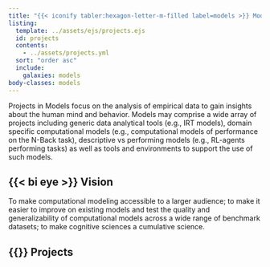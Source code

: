 ```yaml
---
title: "{{< iconify tabler:hexagon-letter-m-filled label=models >}} Models"
listing:
  template: ../assets/ejs/projects.ejs
  id: projects
  contents: 
    - ../assets/projects.yml
  sort: "order asc"
  include:
    galaxies: models
body-classes: models
---
```


Projects in Models focus on the analysis of empirical data to gain insights about the human mind and behavior. Models may comprise a wide array of projects including generic data analytical tools (e.g., IRT models), domain specific computational models (e.g., computational models of performance on the N-Back task), descriptive vs performing models (e.g., RL-agents performing tasks) as well as tools and environments to support the use of such models.

## {{< bi eye >}} Vision
[To make computational modeling accessible to a larger audience; to make it easier to improve on existing models and test the quality and generalizability of computational models across a wide range of benchmark datasets; to make cognitive sciences a cumulative science.]{.callout}

## {{<bi puzzle>}} Projects

::: {#projects}
:::
